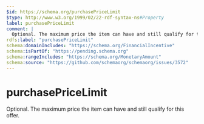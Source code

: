 ```yaml
---
$id: https://schema.org/purchasePriceLimit
$type: http://www.w3.org/1999/02/22-rdf-syntax-ns#Property
label: purchasePriceLimit
comment: |
  Optional. The maximum price the item can have and still qualify for this offer.
rdfs:label: "purchasePriceLimit"
schema:domainIncludes: "https://schema.org/FinancialIncentive"
schema:isPartOf: "https://pending.schema.org"
schema:rangeIncludes: "https://schema.org/MonetaryAmount"
schema:source: "https://github.com/schemaorg/schemaorg/issues/3572"
---
```


# purchasePriceLimit

Optional. The maximum price the item can have and still qualify for this offer.

